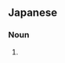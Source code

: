 ==Japanese==
{{ja-kanjitab|の|o1=け|もの|yomi=k}}

===Noun===
{{ja-noun|のけもの}}

# {{alternative spelling of|lang=ja|のけ者}}